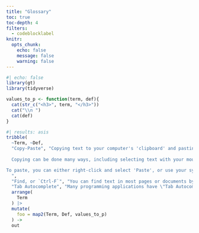 ```yaml
---
title: "Glossary"
toc: true
toc-depth: 4
filters: 
  - codeblocklabel
knitr: 
  opts_chunk: 
    echo: false
    message: false
    warning: false
---
```


```r
#| echo: false
library(gt)
library(tidyverse)
```

```r
values_to_p <- function(term, def){
  cat(str_c("<h3>", term, "</h3>"))
  cat("\\n ")
  cat(def)
}
```

```r
#| results: asis
tribble(
  ~Term, ~Def,
  "Copy-Paste", "Copying text to your computer's 'clipboard' and pasting it into another location. 
  
  Copying can be done many ways, including selecting text with your mouse, right-clicking then selecting 'copy', by selecting text and using your computer's 'hotkey' for copying (Either `Ctrl-C` on Windows or `⌘-C` on Mac), or, in the course documents, by clicking on the 'copy' icon in most code chunks.

To paste, you can either right-click and select 'Paste', or use your system's 'hotkey' (`Ctrl-V` on Windows, or `⌘-V` on Mac).
  ",
  "Find, or `Ctrl-F`", "You can find text in most pages or documents by either typing `Ctrl-F` or `⌘-F`, then typing in the text you want to find in the dialogue box that pops up.",
  "Tab Autocomplete", "Many programming applications have \"Tab Autocomplete\" suggestions that allow you to type in just a few letters of the command, function, or variable you want to use, and then hit `Tab`.") |>
  arrange(
    Term
  ) |>
  mutate(
    foo = map2(Term, Def, values_to_p)
  ) ->
  out
```
